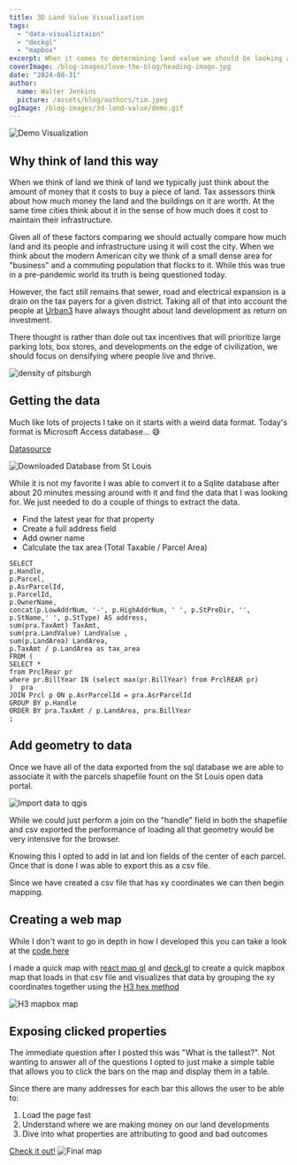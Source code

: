 ```yaml
---
title: 3D Land Value Visualization
tags:
  - "data-visualiztaion"
  - "deckgl"
  - "mapbox"
excerpt: When it comes to determining land value we should be looking at the concentration of that land value and its return. Since land is finite and the cost of sprawl is high.
coverImage: /blog-images/love-the-blog/heading-image.jpg
date: "2024-08-31"
author:
  name: Walter Jenkins
  picture: /assets/blog/authors/tim.jpeg
ogImage: /blog-images/3d-land-value/demo.gif
---
```


![Demo Visualization](/blog-images/3d-land-value/demo.gif)

## Why think of land this way

When we think of land we think of land we typically just think about the amount of money that it costs to buy a piece of land. Tax assessors think about how much money the land and the buildings on it are worth. At the same time cities think about it in the sense of how much does it cost to maintain their infrastructure.

Given all of these factors comparing we should actually compare how much land and its people and infrastructure using it will cost the city. When we think about the modern American city we think of a small dense area for "business" and a commuting population that flocks to it. While this was true in a pre-pandemic world its truth is being questioned today.

However, the fact still remains that sewer, road and electrical expansion is a drain on the tax payers for a given district. Taking all of that into account the people at [Urban3](https://www.urbanthree.com/services/public-asset-valuation/) have always thought about land development as return on investment.

There thought is rather than dole out tax incentives that will prioritize large parking lots, box stores, and developments on the edge of civilization, we should focus on densifying where people live and thrive.

![density of pitsburgh](/blog-images/3d-land-value/urban3.png)

## Getting the data

Much like lots of projects I take on it starts with a weird data format. Today's format is Microsoft Access database... 😅

[Datasource](https://www.stlouis-mo.gov/data/datasets/dataset.cfm?id=82)

![Downloaded Database from St Louis](/blog-images/3d-land-value/mdb.png)

While it is not my favorite I was able to convert it to a Sqlite database after about 20 minutes messing around with it and find the data that I was looking for. We just needed to do a couple of things to extract the data.

- Find the latest year for that property
- Create a full address field
- Add owner name
- Calculate the tax area (Total Taxable / Parcel Area)

```Sqlite
SELECT
p.Handle,
p.Parcel,
p.AsrParcelId,
p.ParcelId,
p.OwnerName,
concat(p.LowAddrNum, '-', p.HighAddrNum, ' ', p.StPreDir, '', p.StName,' ', p.StType) AS address,
sum(pra.TaxAmt) TaxAmt,
sum(pra.LandValue) LandValue ,
sum(p.LandArea) LandArea,
p.TaxAmt / p.LandArea as tax_area
FROM (
SELECT *
from PrclRear pr
where pr.BillYear IN (select max(pr.BillYear) from PrclREAR pr)
)  pra
JOIN Prcl p ON p.AsrParcelId = pra.AsrParcelId
GROUP BY p.Handle
ORDER BY pra.TaxAmt / p.LandArea, pra.BillYear
;
```

## Add geometry to data

Once we have all of the data exported from the sql database we are able to associate it with the parcels shapefile fount on the St Louis open data portal.

![Import data to qgis](/blog-images/3d-land-value/purple-map.png)

While we could just perform a join on the "handle" field in both the shapefile and csv exported the performance of loading all that geometry would be very intensive for the browser.

Knowing this I opted to add in lat and lon fields of the center of each parcel. Once that is done I was able to export this as a csv file.

Since we have created a csv file that has xy coordinates we can then begin mapping.

## Creating a web map

While I don't want to go in depth in how I developed this you can take a look at the [code here](https://github.com/AvidDabbler/walterkjenkins.com/blob/main/src/pages/projects/stl-land-value.tsx)

I made a quick map with [react map gl](https://visgl.github.io/react-map-gl/) and [deck.gl](https://deck.gl/) to create a quick mapbox map that loads in that csv file and visualizes that data by grouping the xy coordinates together using the [H3 hex method](https://h3geo.org/)

![H3 mapbox map](/blog-images/3d-land-value/h3-map.png)

## Exposing clicked properties

The immediate question after I posted this was "What is the tallest?".
Not wanting to answer all of the questions I opted to just make a simple table that allows you to click the bars on the map and display them in a table.

Since there are many addresses for each bar this allows the user to be able to:

1. Load the page fast
2. Understand where we are making money on our land developments
3. Dive into what properties are attributing to good and bad outcomes

[Check it out!](/projects/stl-land-value)
![Final map](/blog-images/3d-land-value/final-map.png)
